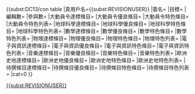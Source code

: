 {{Template:DC13/bulletin}}

{{<includeonly>subst:</includeonly>DC13/con table
|真用戶名={{<includeonly>subst:</includeonly>REVISIONUSER}}
|簽名=
|目標=
|編輯數=
|參與數=
<!--大動員令-->
|大動員令達標條目=
|大動員令優良條目=
|大動員令特色條目=
|大動員令特色列表=
<!-- 地球科學 -->
|地球科學達標條目=
|地球科學優良條目=
|地球科學特色條目=
|地球科學特色列表=
<!-- 數學 -->
|數學達標條目=
|數學優良條目=
|數學特色條目=
|數學特色列表=
<!-- 物理 -->
|物理達標條目=
|物理優良條目=
|物理特色條目=
|物理特色列表=
<!-- 電子與資訊 -->
|電子與資訊達標條目=
|電子與資訊優良條目=
|電子與資訊特色條目=
|電子與資訊特色列表=
<!-- 音樂 -->
|音樂達標條目=
|音樂優良條目=
|音樂特色條目=
|音樂特色列表=
<!-- 歐洲歷史與地理 -->
|歐洲史地達標條目=
|歐洲史地優良條目=
|歐洲史地特色條目=
|歐洲史地特色列表=
<!-- 多於15種外語版本的條目 -->
|待撰條目達標條目=
|待撰條目優良條目=
|待撰條目特色條目=
|待撰條目特色列表=
<!--參數設置：請在下面加入你打算設置的參數，詳情請報名後閱讀本頁下方的連結-->
|<noinclude>cat=0</noinclude>
}}
<includeonly>[[Category:第十三次动员令个人贡献|{{</includeonly>subst:<includeonly>REVISIONUSER}}]]</includeonly>